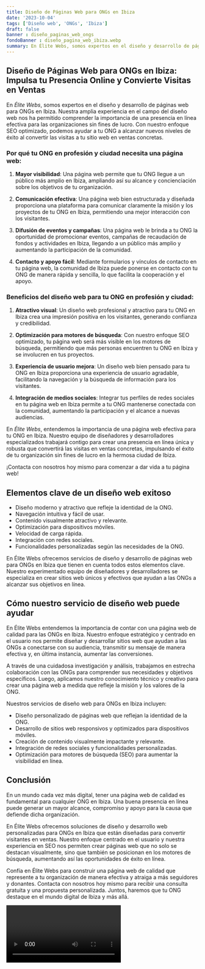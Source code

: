 ```yaml
---
title: Diseño de Páginas Web para ONGs en Ibiza
date: '2023-10-04'
tags: ['Diseño web', 'ONGs', 'Ibiza']
draft: false
banner : diseño_paginas_web_ongs
fondoBanner : diseño_pagina_web_ibiza.webp
summary: En Élite Webs, somos expertos en el diseño y desarrollo de páginas web para ONGs en Ibiza. Nuestra amplia experiencia en el campo del diseño web nos ha permitido comprender la importancia de una presencia en línea efectiva para las organizaciones sin fines de lucro. Con nuestro enfoque SEO optimizado, podemos ayudar a tu ONG a alcanzar nuevos niveles de éxito al convertir las visitas a tu sitio web en ventas concretas. 
---
```


## Diseño de Páginas Web para ONGs en Ibiza: Impulsa tu Presencia Online y Convierte Visitas en Ventas

En *Élite Webs*, somos expertos en el diseño y desarrollo de páginas web para ONGs en Ibiza. Nuestra amplia experiencia en el campo del diseño web nos ha permitido comprender la importancia de una presencia en línea efectiva para las organizaciones sin fines de lucro. Con nuestro enfoque SEO optimizado, podemos ayudar a tu ONG a alcanzar nuevos niveles de éxito al convertir las visitas a tu sitio web en ventas concretas. 

### Por qué tu ONG en profesión y ciudad necesita una página web:

1. **Mayor visibilidad**: Una página web permite que tu ONG llegue a un público más amplio en Ibiza, ampliando así su alcance y concienciación sobre los objetivos de tu organización.

2. **Comunicación efectiva**: Una página web bien estructurada y diseñada proporciona una plataforma para comunicar claramente la misión y los proyectos de tu ONG en Ibiza, permitiendo una mejor interacción con los visitantes.

3. **Difusión de eventos y campañas**: Una página web le brinda a tu ONG la oportunidad de promocionar eventos, campañas de recaudación de fondos y actividades en Ibiza, llegando a un público más amplio y aumentando la participación de la comunidad.

4. **Contacto y apoyo fácil**: Mediante formularios y vínculos de contacto en tu página web, la comunidad de Ibiza puede ponerse en contacto con tu ONG de manera rápida y sencilla, lo que facilita la cooperación y el apoyo.

### Beneficios del diseño web para tu ONG en profesión y ciudad:

1. **Atractivo visual**: Un diseño web profesional y atractivo para tu ONG en Ibiza crea una impresión positiva en los visitantes, generando confianza y credibilidad.

2. **Optimización para motores de búsqueda**: Con nuestro enfoque SEO optimizado, tu página web será más visible en los motores de búsqueda, permitiendo que más personas encuentren tu ONG en Ibiza y se involucren en tus proyectos.

3. **Experiencia de usuario mejora**: Un diseño web bien pensado para tu ONG en Ibiza proporciona una experiencia de usuario agradable, facilitando la navegación y la búsqueda de información para los visitantes.

4. **Integración de medios sociales**: Integrar tus perfiles de redes sociales en tu página web en Ibiza permite a tu ONG mantenerse conectada con la comunidad, aumentando la participación y el alcance a nuevas audiencias.

En *Élite Webs*, entendemos la importancia de una página web efectiva para tu ONG en Ibiza. Nuestro equipo de diseñadores y desarrolladores especializados trabajará contigo para crear una presencia en línea única y robusta que convertirá las visitas en ventas concretas, impulsando el éxito de tu organización sin fines de lucro en la hermosa ciudad de Ibiza.

¡Contacta con nosotros hoy mismo para comenzar a dar vida a tu página web!

<GifSeo />

<Cta />

## Elementos clave de un diseño web exitoso

- Diseño moderno y atractivo que refleje la identidad de la ONG.
- Navegación intuitiva y fácil de usar.
- Contenido visualmente atractivo y relevante.
- Optimización para dispositivos móviles.
- Velocidad de carga rápida.
- Integración con redes sociales.
- Funcionalidades personalizadas según las necesidades de la ONG.

En Élite Webs ofrecemos servicios de diseño y desarrollo de páginas web para ONGs en Ibiza que tienen en cuenta todos estos elementos clave. Nuestro experimentado equipo de diseñadores y desarrolladores se especializa en crear sitios web únicos y efectivos que ayudan a las ONGs a alcanzar sus objetivos en línea.

## Cómo nuestro servicio de diseño web puede ayudar

En Élite Webs entendemos la importancia de contar con una página web de calidad para las ONGs en Ibiza. Nuestro enfoque estratégico y centrado en el usuario nos permite diseñar y desarrollar sitios web que ayudan a las ONGs a conectarse con su audiencia, transmitir su mensaje de manera efectiva y, en última instancia, aumentar las conversiones.

A través de una cuidadosa investigación y análisis, trabajamos en estrecha colaboración con las ONGs para comprender sus necesidades y objetivos específicos. Luego, aplicamos nuestro conocimiento técnico y creativo para crear una página web a medida que refleje la misión y los valores de la ONG.

Nuestros servicios de diseño web para ONGs en Ibiza incluyen:

- Diseño personalizado de páginas web que reflejan la identidad de la ONG.
- Desarrollo de sitios web responsivos y optimizados para dispositivos móviles.
- Creación de contenido visualmente impactante y relevante.
- Integración de redes sociales y funcionalidades personalizadas.
- Optimización para motores de búsqueda (SEO) para aumentar la visibilidad en línea.

## Conclusión

En un mundo cada vez más digital, tener una página web de calidad es fundamental para cualquier ONG en Ibiza. Una buena presencia en línea puede generar un mayor alcance, compromiso y apoyo para la causa que defiende dicha organización.

En Élite Webs ofrecemos soluciones de diseño y desarrollo web personalizadas para ONGs en Ibiza que están diseñadas para convertir visitantes en ventas. Nuestro enfoque centrado en el usuario y nuestra experiencia en SEO nos permiten crear páginas web que no solo se destacan visualmente, sino que también se posicionan en los motores de búsqueda, aumentando así las oportunidades de éxito en línea.

Confía en Élite Webs para construir una página web de calidad que represente a tu organización de manera efectiva y atraiga a más seguidores y donantes. Contacta con nosotros hoy mismo para recibir una consulta gratuita y una propuesta personalizada. Juntos, haremos que tu ONG destaque en el mundo digital de Ibiza y más allá.

<Video />

<CtaBot job='ONGs' city='Ibiza'/>

<Gmaps query='Ibiza+españa+maps' />